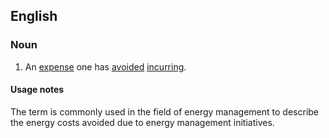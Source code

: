 ==English==

===Noun===
{{en-noun|head=[[cost]] [[avoidance]]|-}}

# {{label|en|management|accounting}} An [[expense]] one has [[avoided]] [[incurring]].

====Usage notes====
The term is commonly used in the field of energy management to describe the energy costs avoided due to energy management initiatives.